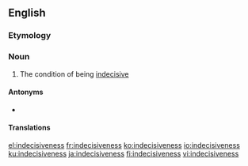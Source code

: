 ==English==

===Etymology===
{{suffix|indecisive|ness|lang=en}}

===Noun===
{{en-noun|-|es}}

# The condition of being [[indecisive]]

====Antonyms====
* {{l|en|decisiveness}}

====Translations====
{{trans-see|condition of being indecisive|indecision}}

[[el:indecisiveness]]
[[fr:indecisiveness]]
[[ko:indecisiveness]]
[[io:indecisiveness]]
[[ku:indecisiveness]]
[[ja:indecisiveness]]
[[fi:indecisiveness]]
[[vi:indecisiveness]]